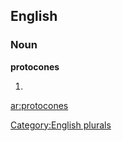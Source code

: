 ==English==

===Noun===
'''protocones'''

# {{plural of|[[protocone]]}}

[[Category:English plurals]]

[[ar:protocones]]